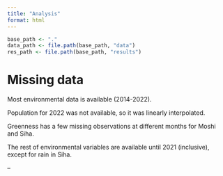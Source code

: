```yaml
---
title: "Analysis"
format: html
---
```


```r
base_path <- "."
data_path <- file.path(base_path, "data")
res_path <- file.path(base_path, "results")
```



# Missing data

Most environmental data is available (2014-2022).

Population for 2022 was not available, so it was linearly interpolated.

Greenness has a few missing observations at different months for Moshi and Siha.

The rest of environmental variables are available until 2021 (inclusive), except for rain in Siha.

--



